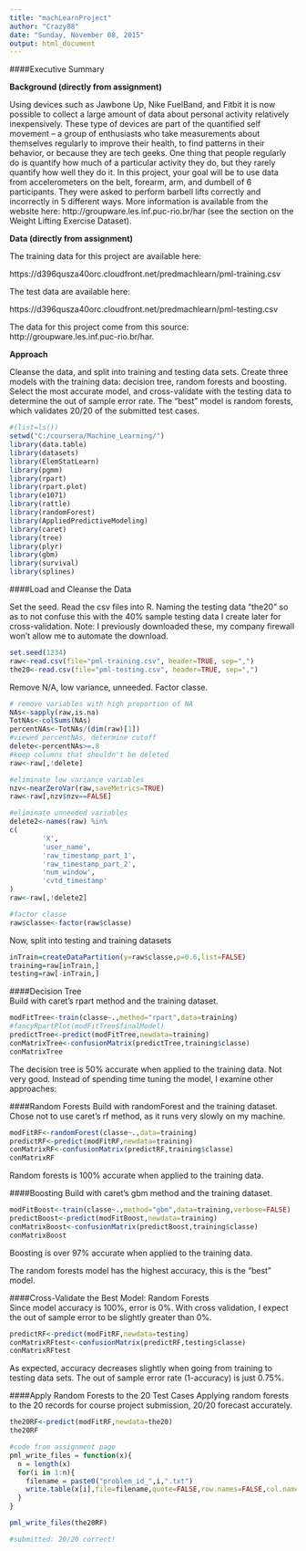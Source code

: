 ```yaml
---
title: "machLearnProject"
author: "Crazy88"
date: "Sunday, November 08, 2015"
output: html_document
---
```


####Executive Summary  

**Background (directly from assignment)**

Using devices such as Jawbone Up, Nike FuelBand, and Fitbit it is now possible to collect a large amount of data about personal activity relatively inexpensively. These type of devices are part of the quantified self movement – a group of enthusiasts who take measurements about themselves regularly to improve their health, to find patterns in their behavior, or because they are tech geeks. One thing that people regularly do is quantify how much of a particular activity they do, but they rarely quantify how well they do it. In this project, your goal will be to use data from accelerometers on the belt, forearm, arm, and dumbell of 6 participants. They were asked to perform barbell lifts correctly and incorrectly in 5 different ways. More information is available from the website here: http://groupware.les.inf.puc-rio.br/har (see the section on the Weight Lifting Exercise Dataset). 

**Data (directly from assignment)**  

The training data for this project are available here: 

https://d396qusza40orc.cloudfront.net/predmachlearn/pml-training.csv

The test data are available here: 

https://d396qusza40orc.cloudfront.net/predmachlearn/pml-testing.csv

The data for this project come from this source: http://groupware.les.inf.puc-rio.br/har.

**Approach**

Cleanse the data, and split into training and testing data sets.  Create three models with the training data: decision tree, random forests and boosting. Select the most accurate model, and cross-validate with the testing data to determine the out of sample error rate.  The "best" model is random forests, which validates 20/20 of the submitted test cases.


```r
#(list=ls())
setwd("C:/coursera/Machine_Learning/")
library(data.table)
library(datasets)
library(ElemStatLearn)
library(pgmm)
library(rpart)
library(rpart.plot)
library(e1071)
library(rattle)
library(randomForest)
library(AppliedPredictiveModeling)
library(caret)
library(tree)
library(plyr)
library(gbm)
library(survival)
library(splines)

```

####Load and Cleanse the Data

Set the seed. Read the csv files into R. Naming the testing data "the20" so as to not confuse this with the 40% sample testing data I create later for cross-validation.
Note: I previously downloaded these, my company firewall won't allow me to automate the download.  
```r
set.seed(1234)
raw<-read.csv(file="pml-training.csv", header=TRUE, sep=",")
the20<-read.csv(file="pml-testing.csv", header=TRUE, sep=",")
```

Remove N/A, low variance, unneeded.  Factor classe.  
```r

# remove variables with high proportion of NA
NAs<-sapply(raw,is.na)
TotNAs<-colSums(NAs)
percentNAs<-TotNAs/(dim(raw)[1])
#viewed percentNAs, determine cutoff
delete<-percentNAs>=.8
#keep columns that shouldn't be deleted  
raw<-raw[,!delete]

#eliminate low variance variables
nzv<-nearZeroVar(raw,saveMetrics=TRUE)
raw<-raw[,nzv$nzv==FALSE]

#eliminate unneeded variables
delete2<-names(raw) %in% 
c(
        'X', 
        'user_name', 
        'raw_timestamp_part_1', 
        'raw_timestamp_part_2',
        'num_window',
        'cvtd_timestamp'
) 
raw<-raw[,!delete2]

#factor classe
raw$classe<-factor(raw$classe)
```

Now, split into testing and training datasets
```r
inTrain=createDataPartition(y=raw$classe,p=0.6,list=FALSE)
training=raw[inTrain,]
testing=raw[-inTrain,]
```

####Decision Tree  
Build with caret's rpart method and the training dataset.  
```r
modFitTree<-train(classe~.,method="rpart",data=training)
#fancyRpartPlot(modFitTree$finalModel)
predictTree<-predict(modFitTree,newdata=training)
conMatrixTree<-confusionMatrix(predictTree,training$classe)
conMatrixTree

```
The decision tree is 50% accurate when applied to the training data.  Not very good. Instead of spending time tuning the model, I examine other approaches:  

####Random Forests
Build with randomForest and the training dataset. Chose not to use caret's rf method, as it runs very slowly on my machine.
```r
modFitRF<-randomForest(classe~.,data=training)
predictRF<-predict(modFitRF,newdata=training)
conMatrixRF<-confusionMatrix(predictRF,training$classe)
conMatrixRF

```
Random forests is 100% accurate when applied to the training data.  

####Boosting
Build with caret's gbm method and the training dataset.
```r
modFitBoost<-train(classe~.,method="gbm",data=training,verbose=FALSE)
predictBoost<-predict(modFitBoost,newdata=training)
conMatrixBoost<-confusionMatrix(predictBoost,training$classe)
conMatrixBoost
```
Boosting is over 97% accurate when applied to the training data.    

The random forests model has the highest accuracy, this is the "best" model. 

####Cross-Validate the Best Model: Random Forests  
Since model accuracy is 100%, error is 0%.  With cross validation, I expect the out of sample error to be slightly greater than 0%.

```r
predictRF<-predict(modFitRF,newdata=testing)
conMatrixRFtest<-confusionMatrix(predictRF,testing$classe)
conMatrixRFtest
```
As expected, accuracy decreases slightly when going from training to testing data sets. The out of sample error rate (1-accuracy) is just 0.75%.

####Apply Random Forests to the 20 Test Cases
Applying random forests to the 20 records for course project submission, 20/20 forecast accurately.
```r
the20RF<-predict(modFitRF,newdata=the20)
the20RF

#code from assignment page
pml_write_files = function(x){
  n = length(x)
  for(i in 1:n){
    filename = paste0("problem_id_",i,".txt")
    write.table(x[i],file=filename,quote=FALSE,row.names=FALSE,col.names=FALSE)
  }
}

pml_write_files(the20RF)

#submitted: 20/20 correct!
```
